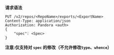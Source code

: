 **请求语法**

```
PUT /v2/repos/<RepoName>/exports/<ExportName>
Content-Type: application/json
Authorization: Pandora <auth>
{
    "spec": <Spec>
}
```
**注意:仅支持对 `spec` 的修改（不允许修改`type`、`whence`）** 